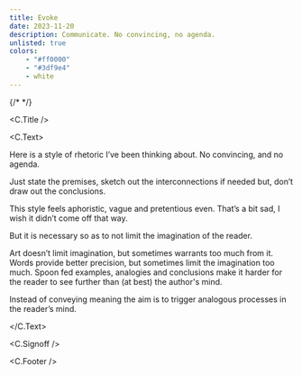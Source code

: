 ```yaml
---
title: Evoke
date: 2023-11-20
description: Communicate. No convincing, no agenda.
unlisted: true
colors:
    - "#ff0000"
    - "#3df9e4"
    - white
---
```



{/* <GeneratedPreviewImage /> */}

<C.Title />

<C.Text>

Here is a style of rhetoric I’ve been thinking about. No convincing, and no agenda.

Just state the premises, sketch out the interconnections if needed but, don’t
draw out the conclusions.

This style feels aphoristic, vague and pretentious even. That’s a bit sad, I
wish it didn’t come off that way.

But it is necessary so as to not limit the imagination of the reader.

Art doesn’t limit imagination, but sometimes warrants too much from it. Words
provide better precision, but sometimes limit the imagination too much. Spoon
fed examples, analogies and conclusions make it harder for the reader to see
further than (at best) the author's mind.

Instead of conveying meaning the aim is to trigger analogous processes in the
reader’s mind.

</C.Text>

<C.Signoff />

<C.Footer />
